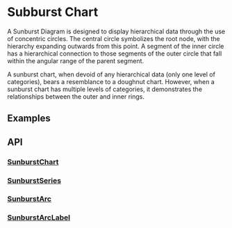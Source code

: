
<Meta of={Stories} />

# Subburst Chart

A Sunburst Diagram is designed to display hierarchical data through the use
of concentric circles. The central circle symbolizes the root node, with the
hierarchy expanding outwards from this point. A segment of the inner circle has a
hierarchical connection to those segments of the outer circle that fall within the
angular range of the parent segment.

A sunburst chart, when devoid of any hierarchical data (only one level of categories),
bears a resemblance to a doughnut chart. However, when a sunburst chart has
multiple levels of categories, it demonstrates the relationships between the outer and
inner rings.

## Examples
<ToggleCanvas of={Stories.Simple} storybook="charts-meter--basic" />

## API
### [SunburstChart](https://github.com/reaviz/reaviz/blob/master/src/SunburstChart/SunburstChart.tsx)
<PropsTable of={SunburstChart} />

### [SunburstSeries](https://github.com/reaviz/reaviz/blob/master/src/SunburstChart/SunburstSeries.tsx)
<PropsTable of={SunburstSeries} />

### [SunburstArc](https://github.com/reaviz/reaviz/blob/master/src/SunburstChart/SunburstArc.tsx)
<PropsTable of={SunburstArc} />

### [SunburstArcLabel](https://github.com/reaviz/reaviz/blob/master/src/SunburstChart/SunburstArcLabel.tsx)
<PropsTable of={SunburstArcLabel} />

